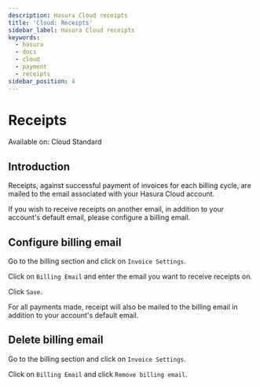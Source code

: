 ```yaml
---
description: Hasura Cloud receipts
title: 'Cloud: Receipts'
sidebar_label: Hasura Cloud receipts
keywords:
  - hasura
  - docs
  - cloud
  - payment
  - receipts
sidebar_position: 4
---
```



# Receipts

<div className='badge badge--primary heading-badge'>Available on: Cloud Standard</div>

## Introduction

Receipts, against successful payment of invoices for each billing cycle, are mailed to the email associated with your
Hasura Cloud account.

If you wish to receive receipts on another email, in addition to your account's default email, please configure a
billing email.

## Configure billing email

Go to the billing section and click on `Invoice Settings`.

<Thumbnail src='/img/account-management/billing/invoice_settings.png' alt='invoice settings' />

Click on `Billing Email` and enter the email you want to receive receipts on.

<Thumbnail
  src='/img/account-management/billing/configure_billing_email.png'
  alt='configure billing email'
  width='437px'
/>

Click `Save`.

For all payments made, receipt will also be mailed to the billing email in addition to your account's default email.

## Delete billing email

Go to the billing section and click on `Invoice Settings`.

<Thumbnail src='/img/account-management/billing/invoice_settings.png' alt='invoice settings' />

Click on `Billing Email` and click `Remove billing email`.

<Thumbnail src='/img/account-management/billing/delete_billing_email.png' alt='delete billing email' width='437px' />
